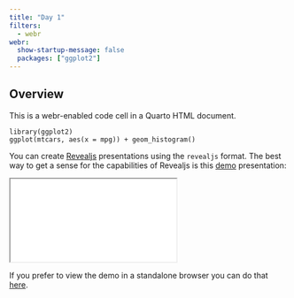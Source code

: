 ```yaml
---
title: "Day 1"
filters:
  - webr
webr:
  show-startup-message: false
  packages: ["ggplot2"]
---
```



## Overview

This is a webr-enabled code cell in a Quarto HTML document.

```webr-r
library(ggplot2)
ggplot(mtcars, aes(x = mpg)) + geom_histogram()
```

You can create [Revealjs](https://revealjs.com/) presentations using the `revealjs` format. The best way to get a sense for the capabilities of Revealjs is this [demo](slides/){target="_blank"} presentation:

<div>

```{=html}
<iframe class="slide-deck" src="slides/"></iframe>
```

</div>

If you prefer to view the demo in a standalone browser you can do that [here](slides/){target="_blank"}.